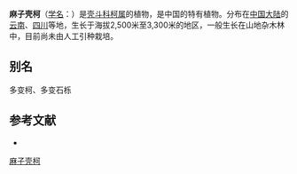 {{Speciesbox
| name = 麻子壳柯
| status = 
| status_system = 
| image =
| genus = Lithocarpus
| species = variolosus
| authority = (Fr.) Chun
}}

'''麻子壳柯'''（[[学名|学名]]：{{lang|la|''Lithocarpus variolosus''}}）是[[壳斗科|壳斗科]][[柯属|柯属]]的植物，是中国的特有植物。分布在[[中国大陆|中国大陆]]的[[云南|云南]]、[[四川|四川]]等地，生长于海拔2,500米至3,300米的地区，一般生长在山地杂木林中，目前尚未由人工引种栽培。

== 别名 ==
多变柯、多变石栎

== 参考文献 ==
<div class="references-small">
* {{cite web| url =http://www.bioinfo.cn/db05/KmzwSpecies.php?action=view&id=7860| title =麻子壳柯| work =《中国高等植物数据库全库》| publisher =中国科学院微生物研究所| author =昆明植物研究所| accessdate =2009-02-24| deadurl =yes| archiveurl =https://web.archive.org/web/20160305034402/http://www.bioinfo.cn/db05/KmzwSpecies.php?action=view&id=7860| archivedate =2016-03-05}}
</div>
{{Taxonbar|from=Q11175648}}

[[Category:柯属|麻子壳柯]]


{{植物小作品}}